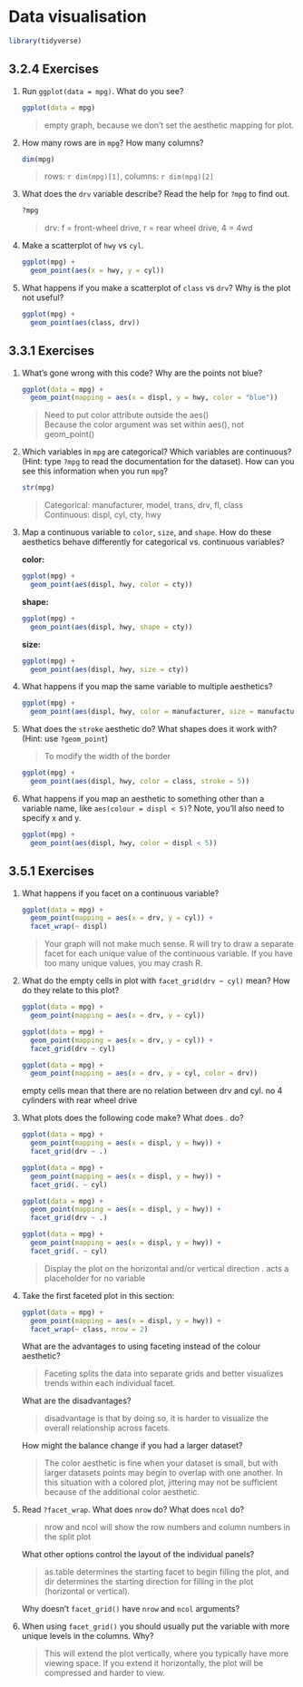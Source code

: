 # Data visualisation

```r
library(tidyverse)
```

## 3.2.4 Exercises {-}

1. Run `ggplot(data = mpg)`. What do you see?

   ```r
   ggplot(data = mpg)
   ```

   > empty graph, because we don't set the aesthetic mapping for plot.

2. How many rows are in `mpg`? How many columns?

   ```r
   dim(mpg)
   ```

   > rows: `r dim(mpg)[1]`, columns: `r dim(mpg)[2]`

3. What does the `drv` variable describe? Read the help for `?mpg` to find out. 

   ```r
   ?mpg
   ```

   > drv: f = front-wheel drive, r = rear wheel drive, 4 = 4wd

4. Make a scatterplot of `hwy` vs `cyl`.

   ```r
   ggplot(mpg) + 
     geom_point(aes(x = hwy, y = cyl))
   ```

5. What happens if you make a scatterplot of `class` vs `drv`? Why is the plot not useful?

   ```r
   ggplot(mpg) +
     geom_point(aes(class, drv))
   ```

## 3.3.1 Exercises {-}

1. What’s gone wrong with this code? Why are the points not blue?

   ```r
   ggplot(data = mpg) + 
     geom_point(mapping = aes(x = displ, y = hwy, color = "blue"))
   ```

   > Need to put color attribute outside the aes()   
   > Because the color argument was set within aes(), not geom_point()

2. Which variables in `mpg` are categorical? Which variables are continuous? (Hint: type `?mpg` to read the documentation for the dataset). How can you see this information when you run `mpg`?

   ```r
   str(mpg)
   ```

   > Categorical: manufacturer, model, trans, drv, fl, class   
   > Continuous: displ, cyl, cty, hwy

3. Map a continuous variable to `color`, `size`, and `shape`. How do these aesthetics behave differently for categorical vs. continuous variables?

   **color:**

   ```r
   ggplot(mpg) + 
     geom_point(aes(displ, hwy, color = cty))
   ```

   **shape:**

   ```r
   ggplot(mpg) + 
     geom_point(aes(displ, hwy, shape = cty))
   ```

   **size:**

   ```r
   ggplot(mpg) + 
     geom_point(aes(displ, hwy, size = cty))
   ```

4. What happens if you map the same variable to multiple aesthetics?

   ```r
   ggplot(mpg) + 
     geom_point(aes(displ, hwy, color = manufacturer, size = manufacturer))
   ```

5. What does the `stroke` aesthetic do? What shapes does it work with? (Hint: use `?geom_point`)

   >  To modify the width of the border   

   ```r
   ggplot(mpg) + 
     geom_point(aes(displ, hwy, color = class, stroke = 5))
   ```

6. What happens if you map an aesthetic to something other than a variable name, like `aes(colour = displ < 5)`? Note, you’ll also need to specify x and y.

   ```r
   ggplot(mpg) + 
     geom_point(aes(displ, hwy, color = displ < 5))
   ```

## 3.5.1 Exercises {-}

1. What happens if you facet on a continuous variable?

   ```r
   ggplot(data = mpg) + 
     geom_point(mapping = aes(x = drv, y = cyl)) + 
     facet_wrap(~ displ)
   ```
   
   > Your graph will not make much sense. R will try to draw a separate facet for each unique value of the continuous variable.      If you have too many unique values, you may crash R.

2. What do the empty cells in plot with `facet_grid(drv ~ cyl)` mean? How do they relate to this plot?
   
   ```r
   ggplot(data = mpg) + 
     geom_point(mapping = aes(x = drv, y = cyl))
   ```
   
   ``` r
   ggplot(data = mpg) + 
     geom_point(mapping = aes(x = drv, y = cyl)) + 
     facet_grid(drv ~ cyl)

   ggplot(data = mpg) + 
     geom_point(mapping = aes(x = drv, y = cyl, color = drv)) 
   ```
   
   empty cells mean that there are no relation between drv and cyl. no 4 cylinders with rear wheel drive

3. What plots does the following code make? What does . do?

   ```r
   ggplot(data = mpg) +  
     geom_point(mapping = aes(x = displ, y = hwy)) +
     facet_grid(drv ~ .)

   ggplot(data = mpg) + 
     geom_point(mapping = aes(x = displ, y = hwy)) +
     facet_grid(. ~ cyl)
   ```
   
   ```r
   ggplot(data = mpg) +  
     geom_point(mapping = aes(x = displ, y = hwy)) +
     facet_grid(drv ~ .)

   ggplot(data = mpg) + 
     geom_point(mapping = aes(x = displ, y = hwy)) +
     facet_grid(. ~ cyl)
   ```
   
   > Display the plot on the horizontal and/or vertical direction
   > . acts a placeholder for no variable


4. Take the first faceted plot in this section:

   ```r
   ggplot(data = mpg) + 
     geom_point(mapping = aes(x = displ, y = hwy)) + 
     facet_wrap(~ class, nrow = 2)
   ```

   What are the advantages to using faceting instead of the colour aesthetic?
   
   > Faceting splits the data into separate grids and better visualizes trends within each individual facet.
   
   What are the disadvantages? 
   
   > disadvantage is that by doing so, it is harder to visualize the overall relationship across facets. 
   
   How might the balance change if you had a larger dataset?
   
   > The color aesthetic is fine when your dataset is small, but with larger datasets points may begin to overlap with one another. In this situation with a colored plot, jittering may not be sufficient because of the additional color aesthetic.

5. Read `?facet_wrap`. What does `nrow` do? What does `ncol` do?

   > nrow and ncol will show the row numbers and column numbers in the split plot
   
   What other options control the layout of the individual panels? 
   
   > as.table determines the starting facet to begin filling the plot, and dir determines the starting direction for filling in the plot (horizontal or vertical).
   
   Why doesn’t `facet_grid()` have `nrow` and `ncol` arguments?

  > 

6. When using `facet_grid()` you should usually put the variable with more unique levels in the columns. Why?

   > This will extend the plot vertically, where you typically have more viewing space. If you extend it horizontally, the plot will be compressed and harder to view.












